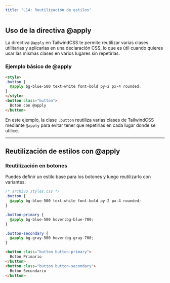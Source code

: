 ```yaml
---
title: "L14: Reutilización de estilos"
---
```


## Uso de la directiva @apply

La directiva `@apply` en TailwindCSS te permite reutilizar varias clases utilitarias y aplicarlas en una declaración CSS, lo que es útil cuando quieres usar las mismas clases en varios lugares sin repetirlas.

### Ejemplo básico de @apply



```html live
<style>
.button {
  @apply bg-blue-500 text-white font-bold py-2 px-4 rounded;
}
</style>
<button class="button">
  Botón con @apply
</button>
```

En este ejemplo, la clase `.button` reutiliza varias clases de TailwindCSS mediante `@apply` para evitar tener que repetirlas en cada lugar donde se utilice.

---

## Reutilización de estilos con @apply

### Reutilización en botones

Puedes definir un estilo base para los botones y luego reutilizarlo con variantes:

```css
/* archivo styles.css */
.button {
  @apply bg-blue-500 text-white font-bold py-2 px-4 rounded;
}

.button-primary {
  @apply bg-blue-500 hover:bg-blue-700;
}

.button-secondary {
  @apply bg-gray-500 hover:bg-gray-700;
}
```

```html live
<button class="button button-primary">
  Botón Primario
</button>
<button class="button button-secondary">
  Botón Secundario
</button>
```

